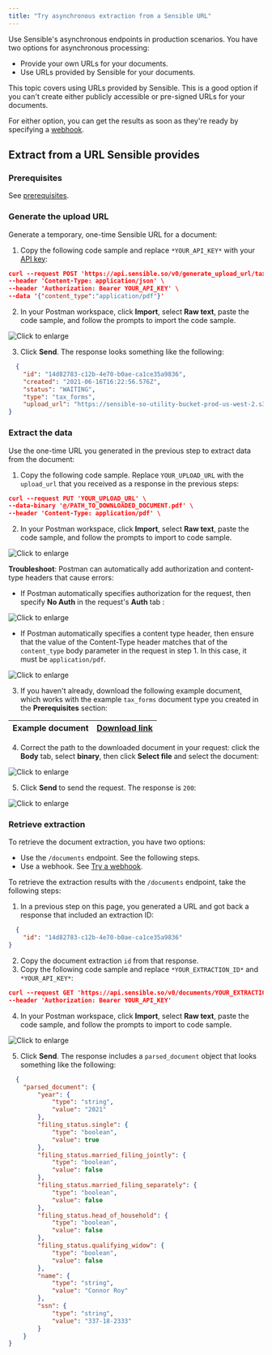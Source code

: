 ```yaml
---
title: "Try asynchronous extraction from a Sensible URL"
---
```


Use Sensible's asynchronous endpoints in production scenarios. You have two options for asynchronous processing:

* Provide your own URLs for your documents.
* Use URLs provided by Sensible for your documents.

This topic covers using URLs provided by Sensible. This is a good option if you can't create either publicly accessible or pre-signed URLs for your documents.

For either option, you can get the results as soon as they're ready by specifying a [webhook](/api-guides/api-tutorial/api-tutorial-webhook).

## Extract from a URL Sensible provides

### Prerequisites

See [prerequisites](/api-guides/api-tutorial/index-api-tutorial#prerequisites).

### Generate the upload URL

Generate a temporary, one-time Sensible URL for a document: 

1. Copy the following code sample and replace `*YOUR_API_KEY*` with your [API key](https://app.sensible.so/account/):


```json json
curl --request POST 'https://api.sensible.so/v0/generate_upload_url/tax_forms' \
--header 'Content-Type: application/json' \
--header 'Authorization: Bearer YOUR_API_KEY' \
--data '{"content_type":"application/pdf"}'
```
2. In your Postman workspace, click **Import**, select **Raw text**, paste the code sample, and follow the prompts to import the code sample.

![Click to enlarge](/images/api_quickstart_postman_3.png)

3. Click **Send**. The response looks something like the following:



```JSON JSON
  {
    "id": "14d82783-c12b-4e70-b0ae-ca1ce35a9836",
    "created": "2021-06-16T16:22:56.576Z",
    "status": "WAITING",
    "type": "tax_forms",
    "upload_url": "https://sensible-so-utility-bucket-prod-us-west-2.s3.us-west-2.amazonaws.com/EXTRACTION_UPLOAD/sensible/fc3484c5-3f35-4129-bb29-0ad1291ee9f8/EXTRACTION/14d82783-c12b-4e70-b0ae-ca1ce35a9836.pdf?AWSAccessKeyId=REDACTED&Expires=1623861476&Signature=REDACTED&x-amz-security-token=REDACTED"
}
```
### Extract the data

Use the one-time URL you generated in the previous step to extract data from the document:

1. Copy the following code sample. Replace `YOUR_UPLOAD_URL` with the `upload_url` that you received as a response in the previous steps:



```json json
curl --request PUT 'YOUR_UPLOAD_URL' \
--data-binary '@/PATH_TO_DOWNLOADED_DOCUMENT.pdf' \
--header 'Content-Type: application/pdf' \
```
2. In your Postman workspace, click **Import**, select **Raw text**, paste the code sample, and follow the prompts to import to code sample.

![Click to enlarge](/images/api_quickstart_postman_4.png)

**Troubleshoot**: Postman can automatically add authorization and content-type headers that cause errors:

* If Postman automatically specifies authorization for the request, then specify **No Auth** in the request's **Auth** tab :

![Click to enlarge](/images/api_quickstart_no_auth.png)

* If Postman automatically specifies a content type header, then ensure that the value of the Content-Type header matches that of the `content_type` body parameter in the request in step 1\. In this case, it must be `application/pdf`.

![Click to enlarge](/images/api_quickstart_postman_headers_2.png)

3. If you haven't already, download the following example document, which works with the example `tax_forms` document type you created in the **Prerequisites** section:

| Example document | [Download link](https://github.com/sensible-hq/sensible-configuration-library/raw/main/tax%5Fforms/1040/2021/1040%5F2021%5Fsample.pdf) |
| ---------------- | -------------------------------------------------------------------------------------------------------------------------------------- |

4. Correct the path to the downloaded document in your request: click the **Body** tab, select **binary**, then click **Select file** and select the document:

![Click to enlarge](/images/api_quickstart_postman_file.png)

5. Click **Send** to send the request. The response is `200`:

![Click to enlarge](/images/api_quickstart_postman_200.png) 

### Retrieve extraction

 To retrieve the document extraction, you have two options:

* Use the `/documents` endpoint. See the following steps.
* Use a webhook. See [Try a webhook](/api-guides/api-tutorial/api-tutorial-webhook).

To retrieve the extraction results with the `/documents` endpoint, take the following steps:

1. In a previous step on this page, you generated a URL and got back a response that included an extraction ID:  
  
```JSON JSON
  {  
    "id": "14d82783-c12b-4e70-b0ae-ca1ce35a9836"  
}  
```
2. Copy the document extraction `id` from that response.
3. Copy the following code sample and replace `*YOUR_EXTRACTION_ID*` and `*YOUR_API_KEY*`:



```json JSON
curl --request GET 'https://api.sensible.so/v0/documents/YOUR_EXTRACTION_ID' \
--header 'Authorization: Bearer YOUR_API_KEY'
```
4. In your Postman workspace, click **Import**, select **Raw text**, paste the code sample, and follow the prompts to import to code sample.

![Click to enlarge](/images/api_quickstart_postman_2.png)

5. Click **Send**. The response includes a `parsed_document` object that looks something like the following:



```JSON JSON
  {
	"parsed_document": {
		"year": {
			"type": "string",
			"value": "2021"
		},
		"filing_status.single": {
			"type": "boolean",
			"value": true
		},
		"filing_status.married_filing_jointly": {
			"type": "boolean",
			"value": false
		},
		"filing_status.married_filing_separately": {
			"type": "boolean",
			"value": false
		},
		"filing_status.head_of_household": {
			"type": "boolean",
			"value": false
		},
		"filing_status.qualifying_widow": {
			"type": "boolean",
			"value": false
		},
		"name": {
			"type": "string",
			"value": "Connor Roy"
		},
		"ssn": {
			"type": "string",
			"value": "337-18-2333"
		}
	}
}
```